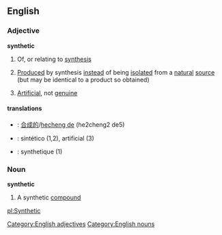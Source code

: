 ==English==
===Adjective===
'''synthetic'''
#Of, or relating to [[synthesis]]
#{{chemistry}} [[Produced]] by synthesis [[instead]] of being [[isolated]] from a [[natural]] [[source]] (but may be identical to a product so obtained)
#[[Artificial]], not [[genuine]]

====translations====
*{{zh}}: [[合成的]]/[[hecheng de]] (he2cheng2 de5)
*{{pt}}: sintético (1,2), artificial (3)
*{{fr}}: synthetique (1)

===Noun===
'''synthetic'''
#A synthetic [[compound]]
[[Category:English adjectives]]
[[Category:English nouns]]

[[pl:Synthetic]]